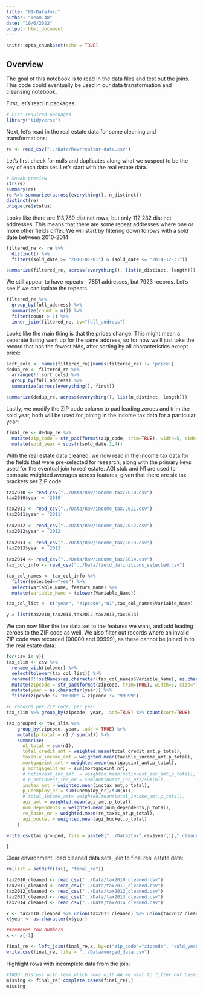 ```yaml
---
title: "01-DataJoin"
author: "Team 48"
date: "10/6/2022"
output: html_document
---
```


```r
knitr::opts_chunk$set(echo = TRUE)
```

## Overview

The goal of this notebook is to read in the data files and test out the joins. This code could eventually be used in our data transformation and cleansing notebook.

First, let's read in packages.

```r
# List required packages
library("tidyverse")
```

Next, let's read in the real estate data for some cleaning and transformations:

```r
re <- read_csv("../Data/Raw/realtor-data.csv")
```

Let's first check for nulls and duplicates along what we suspect to be the key of each data set. Let's start with the real estate data.

```r
# Sneak preview
str(re)
summary(re)
re %>% summarize(across(everything(), n_distinct))
distinct(re)
unique(re$status)
```

Looks like there are 113,789 distinct rows, but only 112,232 distinct addresses. This means that there are some repeat addresses where one or more other fields differ. We will start by filtering down to rows with a sold date between 2010-2014:

```r
filtered_re <- re %>% 
  distinct() %>% 
  filter((sold_date >= "2010-01-01") & (sold_date <= "2014-12-31"))

summarize(filtered_re, across(everything(), list(n_distinct, length)))
```

We still appear to have repeats - 7851 addresses, but 7923 records. Let's see if we can isolate the repeats.

```r
filtered_re %>% 
  group_by(full_address) %>% 
  summarize(count = n()) %>% 
  filter(count > 1) %>% 
  inner_join(filtered_re, by="full_address")
```

Looks like the main thing is that the prices change. This might mean a separate listing went up for the same address, so for now we'll just take the record that has the fewest NAs, after sorting by all characteristics except price:

```r
sort_cols <- names(filtered_re)[names(filtered_re) != 'price']
dedup_re <- filtered_re %>% 
  arrange(!!!sort_cols) %>% 
  group_by(full_address) %>% 
  summarize(across(everything(), first))

summarize(dedup_re, across(everything(), list(n_distinct, length)))
```

Lastly, we modify the ZIP code column to pad leading zeroes and trim the sold year, both will be used for joining in the income tax data for a particular year:

```r
final_re <- dedup_re %>% 
  mutate(zip_code = str_pad(format(zip_code, trim=TRUE), width=5, side="left", pad="0")) %>%
  mutate(sold_year = substr(sold_date,1,4))
```

With the real estate data cleaned, we now read in the income tax data for the fields that were pre-selected for research, along with the primary keys used for the eventual join to real estate. AGI stub and N1 are used to compute weighted averages across features, given that there are six tax brackets per ZIP code.

```r
tax2010 <- read_csv("../Data/Raw/income_tax/2010.csv")
tax2010$year = '2010'

tax2011 <- read_csv("../Data/Raw/income_tax/2011.csv")
tax2011$year = '2011'
  
tax2012 <- read_csv("../Data/Raw/income_tax/2012.csv")
tax2012$year = '2012'
  
tax2013 <- read_csv("../Data/Raw/income_tax/2013.csv")
tax2013$year = '2013'
  
tax2014 <- read_csv("../Data/Raw/income_tax/2014.csv")
tax_col_info <- read_csv("../Data/field_definitions_selected.csv")

tax_col_names <- tax_col_info %>% 
  filter(selected=="yes") %>% 
  select(Variable_Name, feature_name) %>% 
  mutate(Variable_Name = tolower(Variable_Name))

tax_col_list <- c("year", "zipcode","n1",tax_col_names$Variable_Name)

y = list(tax2010,tax2011,tax2012,tax2013,tax2014)
```

We can now filter the tax data set to the features we want, and add leading zeroes to the ZIP code as well. We also filter out records where an invalid ZIP code was recorded (00000 and 99999), as these cannot be joined in to the real estate data:
```r
for(csv in y){
tax_slim <- csv %>% 
  rename_with(tolower) %>%
  select(tolower(tax_col_list)) %>% 
  rename(!!!setNames(as.character(tax_col_names$Variable_Name), as.character(tax_col_names$feature_name))) %>% 
  mutate(zipcode = str_pad(format(zipcode, trim=TRUE), width=5, side="left", pad="0")) %>%
  mutate(year = as.character(year)) %>%
  filter(zipcode != "00000" & zipcode != "99999") 

#6 records per ZIP code, per year
tax_slim %>% group_by(zipcode, year, .add=TRUE) %>% count(sort=TRUE)

tax_grouped <- tax_slim %>% 
    group_by(zipcode, year, .add = TRUE) %>%
    mutate(p_total = n1 / sum(n1)) %>% 
    summarise(
      n1_total = sum(n1),
      total_credit_amt = weighted.mean(total_credit_amt,p_total),
      taxable_income_amt = weighted.mean(taxable_income_amt,p_total),
      mortgageint_amt = weighted.mean(mortgageint_amt,p_total),
      p_mortgageint_nr = sum(mortgageint_nr),
      # netinvest_inc_amt  = weighted.mean(netinvest_inc_amt,p_total),
      # p_netinvest_inc_nr = sum(netinvest_inc_nr)/sum(n1),
      inctax_amt = weighted.mean(inctax_amt,p_total),
      p_unemploy_nr = sum(unemploy_nr)/sum(n1),
      # total_income_amt= weighted.mean(total_income_amt,p_total),
      agi_amt = weighted.mean(agi_amt,p_total),
      num_dependents = weighted.mean(num_dependents,p_total),
      re_taxes_nr = weighted.mean(re_taxes_nr,p_total),
      agi_bucket = weighted.mean(agi_bucket,p_total)
    )

write.csv(tax_grouped, file = paste0("../Data/tax",csv$year[1],"_cleaned.csv"))

}
```

Clear environment, load cleaned data sets, join to final real estate data:

```r
rm(list = setdiff(ls(), "final_re"))

tax2010_cleaned <- read_csv("../Data/tax2010_cleaned.csv")
tax2011_cleaned <- read_csv("../Data/tax2011_cleaned.csv")
tax2012_cleaned <- read_csv("../Data/tax2012_cleaned.csv")
tax2013_cleaned <- read_csv("../Data/tax2013_cleaned.csv")
tax2014_cleaned <- read_csv("../Data/tax2014_cleaned.csv")

x <- tax2010_cleaned %>% union(tax2011_cleaned) %>% union(tax2012_cleaned) %>% union(tax2013_cleaned) %>% union(tax2014_cleaned)
x$year <- as.character(x$year)

##removes row numbers
x <- x[-1]

final_re <- left_join(final_re,x, by=c("zip_code"="zipcode", "sold_year"="year"))
write.csv(final_re, file = "../Data/merged_data.csv")
```

Highlight rows with incomplete data from the join:
```r
#TODO: Discuss with team which rows with NA we want to filter out based on features used
missing <- final_re[!complete.cases(final_re),]
missing
```



